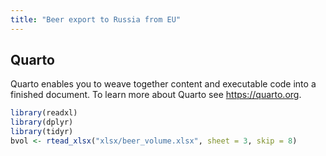 ```yaml
---
title: "Beer export to Russia from EU"
---
```


## Quarto

Quarto enables you to weave together content and executable code into a finished document. To learn more about Quarto see <https://quarto.org>.

```r
library(readxl)
library(dplyr)
library(tidyr)
bvol <- rtead_xlsx("xlsx/beer_volume.xlsx", sheet = 3, skip = 8)
```

